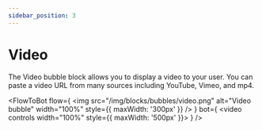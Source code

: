 ```yaml
---
sidebar_position: 3
---
```



# Video

The Video bubble block allows you to display a video to your user. You can paste a video URL from many sources including YouTube, Vimeo, and mp4.

<FlowToBot
  flow={
    <img
      src="/img/blocks/bubbles/video.png"
      alt="Video bubble"
      width="100%"
      style={{ maxWidth: '300px' }}
    />
  }
  bot={
    <video controls width="100%" style={{ maxWidth: '500px' }}>
      <source src="/img/blocks/bubbles/video-chat.mp4" type="video/mp4" />
    </video>
  }
/>
